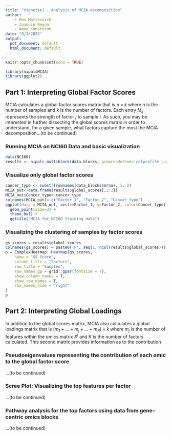 ```yaml
---
title: "Vignette1 - Analysis of MCIA decomposition"
author:
    - Max Mattessich
    - Joaquin Reyna
    - Anna Konstorum
date: "9/1/2022"
output:
  pdf_document: default
  html_document: default
---
```


```r
knitr::opts_chunk$set(echo = TRUE)
```

```r
library(nipalsMCIA)
library(ggplot2)
```

## Part 1: Interpreting Global Factor Scores
MCIA calculates a global factor scores matrix that is $n \times k$ where $n$ is the number of samples and $k$ is the number of factors. Each entry $M_{ij}$ represents the strength of factor $j$ to sample $i$. As such, you may be interested in further dissecting the global scores matrix in order to understand, for a given sample, what factors capture the most the MCIA decomposition...(to be continued)

### Running MCIA on NCI60 Data and basic visualization
```r
data(NCI60)
results <- nipals_multiblock(data_blocks, preprocMethod='colprofile',num_PCs = 10, tol=1e-12)
```

### Visualize only global factor scores
```r
cancer_type <- substr(rownames(data_blocks$mrna), 1, 2)
MCIA_out<-data.frame(results$global_scores[,1:2])
MCIA_out$Cancer_type<-cancer_type
colnames(MCIA_out)<-c("Factor_1", "Factor_2", "Cancer_type")
ggplot(data = MCIA_out, aes(x=Factor_1, y=Factor_2, color=Cancer_type))+
  geom_point(size=3) + 
  theme_bw() +
  ggtitle("MCIA for NCI60 training data")
```

### Visualizing the clustering of samples by factor scores
```r
gs_scores = results$global_scores
colnames(gs_scores) = paste0('F', seq(1, ncol(results$global_scores)))
p = ComplexHeatmap::Heatmap(gs_scores, 
    name = "GS Score", 
    column_title = "Factors",
    row_title = "Samples",
    row_names_gp = grid::gpar(fontsize = 7),
    show_column_names = T,
    show_row_names = T,
    row_names_side = "right"
)    
p
```

## Part 2: Interpreting Global Loadings
In addition to the global scores matrix, MCIA also calculates a global loadings matrix that is $(m_1 + ... + m_j + ... + m_R) \times k$ where $m_j$ is the number of features within the omics matrix $X^j$ and $K$ is the number of factors calculated. This second matrix provides information as to the contribution  

### Pseudoeigenvalues representing the contribution of each omic to the global factor score
...(to be continued)

### Scree Plot: Visualizing the top features per factor
...(to be continued)

### Pathway analysis for the top factors using data from gene-centric omics blocks 
...(to be continued)
